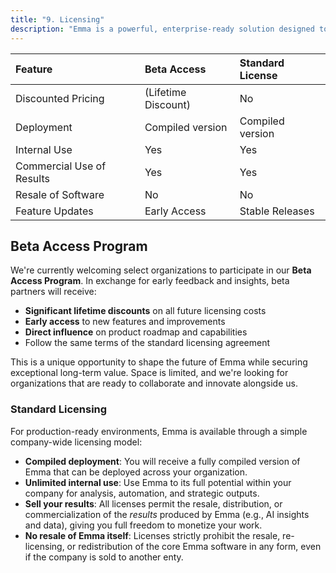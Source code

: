 ```yaml
---
title: "9. Licensing"
description: "Emma is a powerful, enterprise-ready solution designed to deliver gen IA results for your call center software. Our licensing model is designed to be transparent, scalable, and aligned with the needs of businesses that want dependable technology without restrictive overhead."
---
```


| Feature                   | Beta Access         | Standard License |
| :------------------------ | :------------------ | :--------------- |
| Discounted Pricing        | (Lifetime Discount) | No               |
| Deployment                | Compiled version    | Compiled version |
| Internal Use              | Yes                 | Yes              |
| Commercial Use of Results | Yes                 | Yes              |
| Resale of Software        | No                  | No               |
| Feature Updates           | Early Access        | Stable Releases  |

## Beta Access Program

We're currently welcoming select organizations to participate in our **Beta Access Program**. In exchange for early feedback and insights, beta partners will receive:

- **Significant lifetime discounts** on all future licensing costs
- **Early access** to new features and improvements
- **Direct influence** on product roadmap and capabilities
- Follow the same terms of the standard licensing agreement

This is a unique opportunity to shape the future of Emma while securing exceptional long-term value. Space is limited, and we're looking for organizations that are ready to collaborate and innovate alongside us.

### Standard Licensing

For production-ready environments, Emma is available through a simple company-wide licensing model:

- **Compiled deployment**: You will receive a fully compiled version of Emma that can be deployed across your organization.
- **Unlimited internal use**: Use Emma to its full potential within your company for analysis, automation, and strategic outputs.
- **Sell your results**: All licenses permit the resale, distribution, or commercialization of the _results_ produced by Emma (e.g., AI insights and data), giving you full freedom to monetize your work.
- **No resale of Emma itself**: Licenses strictly prohibit the resale, re-licensing, or redistribution of the core Emma software in any form, even if the company is sold to another enty. 